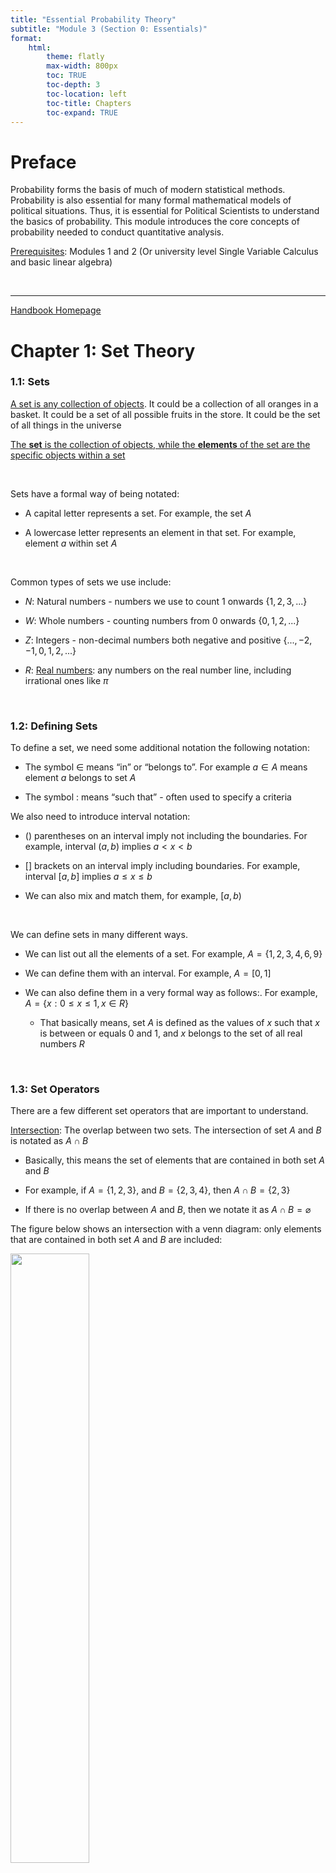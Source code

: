 ```yaml
---
title: "Essential Probability Theory"
subtitle: "Module 3 (Section 0: Essentials)"
format:
    html:
        theme: flatly
        max-width: 800px
        toc: TRUE
        toc-depth: 3
        toc-location: left
        toc-title: Chapters
        toc-expand: TRUE
---
```


# Preface

Probability forms the basis of much of modern statistical methods. Probability is also essential for many formal mathematical models of political situations. Thus, it is essential for Political Scientists to understand the basics of probability. This module introduces the core concepts of probability needed to conduct quantitative analysis.

[Prerequisites]{.underline}: Modules 1 and 2 (Or university level Single Variable Calculus and basic linear algebra)

<br />

------------------------------------------------------------------------

[Handbook Homepage](https://politicalscience.github.io)

# Chapter 1: Set Theory

### 1.1: Sets

[A set is any collection of objects]{.underline}. It could be a collection of all oranges in a basket. It could be a set of all possible fruits in the store. It could be the set of all things in the universe

[The **set** is the collection of objects, while the **elements** of the set are the specific objects within a set]{.underline}

<br />

Sets have a formal way of being notated:

-   A capital letter represents a set. For example, the set $A$

-   A lowercase letter represents an element in that set. For example, element $a$ within set $A$

<br />

Common types of sets we use include:

-   $N$: Natural numbers - numbers we use to count 1 onwards $\{1, 2, 3, ... \}$

-   $W$: Whole numbers - counting numbers from 0 onwards $\{ 0, 1, 2, ... \}$

-   $Z$: Integers - non-decimal numbers both negative and positive $\{ ... ,-2, -1, 0, 1, 2, ... \}$

-   $R$: [Real numbers]{.underline}: any numbers on the real number line, including irrational ones like $\pi$

<br />

### 1.2: Defining Sets

To define a set, we need some additional notation the following notation:

-   The symbol $\in$ means "in" or "belongs to". For example $a \in A$ means element $a$ belongs to set $A$

-   The symbol $:$ means "such that" - often used to specify a criteria

We also need to introduce interval notation:

-   $()$ parentheses on an interval imply not including the boundaries. For example, interval $(a,b)$ implies $a < x < b$

-   $[]$ brackets on an interval imply including boundaries. For example, interval $[a,b]$ implies $a ≤ x ≤ b$

-   We can also mix and match them, for example, $[a,b)$

<br />

We can define sets in many different ways.

-   We can list out all the elements of a set. For example, $A = \{ 1, 2, 3, 4, 6, 9 \}$

-   We can define them with an interval. For example, $A = [0,1]$

-   We can also define them in a very formal way as follows:. For example, $A = \{x : 0 ≤ x ≤ 1, x \in R \}$

    -   That basically means, set $A$ is defined as the values of $x$ such that $x$ is between or equals $0$ and $1$, and $x$ belongs to the set of all real numbers $R$

<br />

### 1.3: Set Operators

There are a few different set operators that are important to understand.

[Intersection]{.underline}: The overlap between two sets. The intersection of set $A$ and $B$ is notated as $A \cap B$

-   Basically, this means the set of elements that are contained in both set $A$ and $B$

-   For example, if $A = \{1,2,3 \}$, and $B = \{ 2, 3, 4 \}$, then $A \cap B = \{ 2, 3 \}$

-   If there is no overlap between $A$ and $B$, then we notate it as $A \cap B = \varnothing$

The figure below shows an intersection with a venn diagram: only elements that are contained in both set $A$ and $B$ are included:

![](figures/figure3-intersection.webp){width="50%"}

<br />

[Union]{.underline}: The combination of two sets. The union of set $A$ and $B$ is notated as $A \cup B$

-   Basically, this means the combination of all elements in either $A$ and $B$ or both

-   For example, if $A = \{1,2,3 \}$, and $B = \{ 2, 3, 4 \}$, then $A \cup B = \{ 1,2,3,4 \}$

The venn diagram shows a union: everything within $A$ + within $B$ + the intersection $A \cap B$

![](figures/figure3-union.png){width="60%"}

<br />

[Complement]{.underline}: Everything not in a set. The complement of set $A$ is notated as $A'$ or $A^c$

-   Basically, this means all elements that are not in set $A$, but are part of the universal set

    -   Universal set basically means all the elements that are plausible in our current situation

-   So, if the universal set contains $\{ 1,2,3,4,5 \}$, and $A = \{ 1, 2 \}$, then $A^c = \{ 3,4,5 \}$

In the diagram below, everything within circle $A$ is within set $A$, while everything outside is the complement of $A$, notated as $A'$ or $A^c$

![](figures/figure3-complement.png){width="80%"}

<br />

[Subset]{.underline}: Meaning a set's elements, belongs entirely within another set. If $A$ is a subset of $B$, that means all elements of $A$ belong to $B$

-   Proper subsets are a subset, when the number of elements in $A$ is less than the number of elements in $B$. In mathematically terms, $|A| < |B|$. Proper subsets are notated as $A \subset B$

-   Improper subsets are a subset, when the number of elements in $A$ is less than OR EQUAL to the number of elements in $B$. In mathematical terms, $|A| ≤ |B|$. Improper subsets are notated as $A \subseteq B$

The figure below shows both a improper and proper subset.

![](figures/figure3-subset.png){width="100%"}

<br />

Set operations have a few key properties, that are important to understand. They are commonly used in probability and statistics.

-   [Commutative Property]{.underline}: For unions and intersections, the order of the sets in which we do the operation does not matter. Mathematically, $A \cup B = B \cup A; A \cap B = B \cap A$

-   [Associative Property]{.underline}: For unions and intersections, the way sets are grouped does not change the result of the operation. Mathematically, $A \cup (B \cup C) = (A \cup B) \cup C$, and $A \cap (B \cap C) = (A \cap B) \cap C$

-   [Distributive Property]{.underline}: For unions and intersections, the following distributions apply: $A \cap (B \cup C) = (A \cap B) \cup (A \cap C)$ and $A \cup (B \cap C) = (A \cup B) \cap (A \cup C)$

-   [De Morgan's Law]{.underline}: this critical law allows us to work with complements. It says the following: $(A \cup B)^c = A^c \cap B^c$ and $(A \cap B)^c = A^c \cup B^c$

<br />

------------------------------------------------------------------------

[Handbook Homepage](https://politicalscience.github.io)

# Chapter 2: Probability

### 2.1: Basics of Probability

[Kolmogrov's Axioms]{.underline}, also known as the Axioms of Probability, form the backbones of probability theory. The following are true about probability:

1.  For any event $A$, $Pr(A) ≥ 0$. In more intuitive terms - the probability of an event, is a non-negative real number
2.  $Pr(S) = 1$, where $S$ is the sample space of all possible events. In more intuitive terms - $S$ is the set of all possible events (any possible thing that could happen), and the probability of all possible events is 1.
3.  For any sequence of mutually exclusive events $A_1, A_2,..., A_k$, $Pr \left( \bigcup\limits_{i=1}^k A_i \right) = \sum\limits_{i=1}^k Pr(A_i)$
    -   More intuitively, if we have a group of mutually exclusive events (events that cannot occur together at the same time), then the probability of all the events occurring, is equal to the sum of the probabilities of the individual events
    -   If you are struggling with summation notation, see [Module 1, Chapter 2](https://politicalscience.github.io/section0/1.html#chapter-2-sum-product-notation)

<br />

There are other fundamental rules of probability:

-   $Pr(\varnothing) = 0$ - the probability of nothing is 0

-   $0 ≤ Pr(A) ≤ 1)$ - the [probability of any event is between 0 and 1]{.underline}

-   $Pr(A^c) = 1 - Pr(A)$ - the probability of not-A occuring, is the same as 1 minus the probability of A

-   If $A \subset B$, then $Pr(A) ≤ Pr(B)$ - if $A$ is a subset of $B$, then the probability of $A$ must be less than or equal to $B$

-   $Pr(A \cup B) = Pr(A) + Pr(B) - Pr (A \cap B)$ - the combined probability of $A$ and $B$, is equal to the probability of $A$ + $B$, then subtract the probability of $A$ and $B$ occurring together

    -   Why? Well $A$ and $B$ already contain the possibility of $A$ and $B$ occurring together twice (in both $A$ and $B$ ), so we have to subtract the double counting

-   For any set of events, $Pr \left( \bigcup\limits_{i=1}^k A_i \right) ≤ \sum\limits_{i=1}^k Pr(A_i)$

    -   Why? We established the 2 are equal when events are mutually exclusive

    -   The other possibility is that they are not mutually exclusive - which means they will have overlap, thus, the probability will be less than the sum

<br />

### 2.2: Independence

Events $A$ and $B$ are independent, when the occurrence of $A$ does not affect the probability of $B$

-   For example, let us say event $A$ is flipping a coin and getting heads, and event $B$ is rolling a 6-sided die and getting #5. Initially, $Pr(B) = 1/6$ before we flip the coin. After we flip the coin, and get heads, $Pr(B)=1/6$ - the die is still the same. Thus, these events are independent

-   On the opposite hand, say we have a box with 5 apples and 4 oranges. Event $A$ is selecting an apple and eating it, and $B$ is selecting an orange and eating it. Initially $Pr(B) = 4/9$, because 4 oranges out of 9. However, if $A$ occurs, that means one apple is gone and eaten, so we only have 4 apples and 4 oranges left. Now, $Pr(B) = 4/8$, because 4 oranges out of only 8 remaining. Since $Pr(B)$ changes with the occurrence of $A$, these events are not independent.

<br />

Independent events have a few properties:

-   $Pr(A|B) = Pr(A)$ and $Pr(B|A) = Pr(B)$ - The expressions state that since $A$ and $B$ are independent, the occurrence of the other does not change the probability

    -   $Pr(A|B)$ means the probability of $A$, given $B$ has occurred. Vice versa for the second. We will expand on this in a later lesson.

-   $Pr (A \cap B) = Pr(A) \times Pr(B)$ - [The probability of two independent events occurring, is the product of the individual probabilities]{.underline}

-   $Pr \left( \bigcap\limits_{i=1}^k A_i \right) = \prod\limits_{i=1}^k Pr(A_i)$ - This is just the previous rule, but expanded to more than 2 events. Essentially, the probability of $k$ number of independent events occurring, is the product of all their probabilities

-   [If $A$ and $B$ are mutually exclusive, they are not independent]{.underline}. $A$ and $B$ being mutually exclusive means if one occurs, the other cannot

    -   This rule is true because, that means, if $A$ occurs, the probability of $B$ changes to 0, since it can no longer occur.

    -   Thus, $A$ affects the $Pr(B)$, thus meaning they are not independent

<br />

### 2.3: Counting, Permutations, Combinations

The Fundamental Counting Principle, also called the multiplication rule, says that if there are $a$ number ways of doing something, and $b$ number of ways to do another thing, there are $a \times b$ ways of doing both actions. This can be extended to however many things - they are all multiplied

-   For example, let us say you are planning a vacation. You have 15 hotels to choose from, 6 different rental cars to choose from, and 8 different flights to choose from. How many different ways could you take your vacation?

<!-- -->

-   The fundamental counting principle says that the number of ways is simply the possibilities of each event multiplied

-   Thus, the total possible amounts of different vacations is $15 \times 6 \times 8 = 720$

Counting is very important, since to find the probability of something, we need to know how many possibilities to put in the denominator

<br />

[Permutations]{.underline} are a way to count the number of arrangements [when order matters]{.underline}, when you select $r$ number of objects from $n$ total objects.

What does "order matters" mean? Simply, it means $A,B,C$ is considered a different arrangement than $C,B,A$ or $B,C,A$.

Permutations are given by the following formula:

$$
P(n,r) = \frac{n!}{(n-r)!}
$$

For example, what is the number of ways to arrange 3 books out of 5, taken from a shelf. We are selecting 3 books, so $r=3$, and we have a total of 5 books, so $n=5$. So, let us plug it into the permutation formula:

$$
P(5,3) = \frac{5!}{(5-3)!} = \frac{5 \times 4 \times 3 \times 2 \times 1}{2 \times 1} = 5 \times 4 \times 3 = 60
$$

<br />

[Combinations]{.underline} are a way to count the number of arrangements [when order does not matter]{.underline}, when you select $r$ number of objects from $n$ total objects.

What does "order does not matter" mean? It means that the arrangements $A,B,C$, and $C,B,A$, and $B,C,A$ are all considered the same arrangement. Basically, we only care about what elements are in the arrangement, not the order they are in.

Combinations are given by the following formula:

$$
C(n,r) = \frac{n!}{r!(n-r)!}
$$

For example, let us just select 3 books from the shelf of 5 books to give to a friend - we don't care about the order at all, just throw the books in a bag. So, $r=3$ as we are selecting 3 books, from a total of $n=5$ books. Let us plug it into the formula:

$$
C(5,3) = \frac{5!}{3!(5-3)!} = 10
$$

<br />

### 2.4: Join and Conditional Probability

[Joint probability is the probability of two or more events occurring simultaneously]{.underline} (at the same time)

-   The probability of $A$ and $B$ occurring together is $P(A \cap B)$
-   For example, in a deck of cards, $A$ could be the event of drawing a ace card, and $B$ could be the event of drawing a spade. $P(A \cap B)$ would then be the probability of drawing a ace card is a spade.

<br />

[Conditional probability is the probability of one event occurring, given another event has already occurred]{.underline}. Probability of event $A$, given $B$ has occurred is notated as $P(A|B)$

Conditional probability $P(A|B)$ is calculated by taking the joint probability of $A$ and $B$ divided by the probability of $B$. More formally:

$$
P(A|B) = \frac{P(A \cap B)}{P(B)}
$$

<br />

For example, what is the probability of drawing an ace, given you already drew a spade?

-   The probability of drawing both an ace and spade is $P(A \cap B) = 1/52$ (only one card in the deck of 52 meets this requirement)

-   The probability of drawing a spade is $P(B) = 13/52$ (there are 13 spades in a deck of cards)

-   Thus, $P(A|B) = \frac{P(A \cap B)}{P(B)} = \frac{1/52}{13/52} = \frac{1}{13}$

<br />

### 2.5: Bayes' Theorem

[Bayes' Theorem provides a way to "update" the probability of an event $A$, based on new evidence]{.underline}

Bayes' theorem is arguably the most important thing in probability and statistics - its applications are far and wide throughout Political Science. Thus, we will actually derive Bayes' Theorem.

-   We start with the definition of conditional probability, as defined in the last lesson: $P(A|B) = \frac{P(A \cap B)}{P(B)}$

-   Then, we can rearrange that equation by isolating $P(A \cap B)$ to get: $P(A \cap B) = P(A|B) \times P(B)$

-   Now, let us consider the conditional probability of $B|A$ (the opposite way around). Using the same conditional probability formula, but switching $B$ and $A$: $P(B|A) = \frac{P(B \cap A)}{P(A)}$

-   Let us rearrange the equation, and isolate for $P(B \cap B)$ to get: $P(B \cap A) = P(B|A) \times P(A)$

<br />

So now, we have the following two equations:

$$
P(A \cap B) = P(A|B) \times P(B), \text{ and } P(B \cap A) = P(B|A) \times P(A)
$$

-   From the commutative property of sets (see chapter 1), we know the following is true: $P(A \cap B) = P(B \cap A)$

-   Thus, the other parts of the equation must also be equal: $P(A|B) \times P(B) = P(B|A) \times P(A)$

Let us isolate $P(A|B)$. This gets us the [final form of Bayes' theorem]{.underline}

$$
P(A|B) = \frac{P(B|A) \times P(A)}{P(B)}
$$

<br />

Each part of Bayes' theorem has its own name. These are important to remember:

-   $Pr(A|B)$ is the [conditional]{.underline} probability

-   $P(B|A)$ is called the [posterior]{.underline} probability

-   $Pr(A)$ is called the [prior]{.underline} probability

-   $Pr(B)$ is called the [marginal]{.underline} probability

<br />

### 2.6 Law of Total Probability

The law of total probability helps calculate the probability of an event, by considering mutually exclusive events that completely partition the same sample space. For example, if we know the probability of a male being a smoker, and a female being a smoker, we can calculate the probability of all humans for smoking

-   Male and female are mutually exclusive events - they also cover the entire sample space of humans (I know, new social norms are challenging this, but let us assume this is true)

The law of total probability states the probability of $A$, given conditional probabilities $P(A|B_i)$:

$$
P(A) = \sum P(A|B_i) \times P(B_i)
$$

<br />

For example, imagine you have 3 ways (and only 3 ways) you can get to work (so the partition the sample space of getting to work):

-   $P(A)$ is the probability you arrive on time

-   $P(B_1), P(B_2), P(B_3)$ are the probabilities you take route 1, route 2, or route 3

-   $P(A|B_1)$ is the probability you are on time, given you take route 1. Same for $P(A|B_2), P(A|B_3)$

Thus, the total probability of arriving on time $P(A)$, given we know the probability of arriving on time for route 1, route 2, and route 3, is:

$$
P(A) = P(A|B_1)P(B_1) + P(A|B_2)P(B_2) + P(A|B_3)P(B_3)
$$

<br />

------------------------------------------------------------------------

[Handbook Homepage](https://politicalscience.github.io)

# Chapter 3: Random Variables

### 3.1: Discrete Random Variables

[Randomness]{.underline} indicates that there is some probability an event will occur - it is not-for-sure going to happen (deterministic). A [Random Variable]{.underline} is a variable that describes unobserved events. These unobserved events have some randomness - a probability to occur, but they have not yet happened, so it is not deterministic

-   For example, if you flip a coin 10 times, and you count the number of heads. It is possible to get 5 heads, or 6 heads, or 4 heads, or any amount between 0 and 10. We are not sure what will happen - but we do have probabilities associate with each outcome

<br />

[Discrete Random Variables]{.underline} are random variables, whose outcomes can only assume a finite, or countable but infinite number of distinct values. So, there are distinct outcomes, like categories, that can occur

-   Example: the number of wars per year (whole numbers, no decimals, so a countable number of distinct values)

-   Example: Heads or tails (only 2 distinct categories)

<br />

A [Probability Mass Function]{.underline} $p(y)$ is a function, where input $y$ is a potential outcome, while the output $p(y)$ is the probability of the input outcome occurring.

-   For example, if $y=1$ is a potential outcome, $p(1)$ would tell us the probability of the outcome $y=1$ occurring

-   Probability mass function $p(y)$ can also be notated as $Pr(Y=y)$

The probability mass function creates a [probability distribution]{.underline}: basically - a graph of potential outcomes and their respective probabilities. This helps us explain the potential outcomes of random variables.

<br />

For example, take a fair 6-sided die. The potential outcomes are $Y = \{ 1, 2, 3, 4, 5,6\}$, as there are 6 sides the die could land on. Each outcome has a $1/6$ probability of occurring. Thus, the probability mass function is $p(y) = 1/6$

-   This tells us the probability of any outcome occurring

-   For example, if we want to know the probability we land on a $1$, then $p(1) = 1/6$

Graphically, if we put the potential outcomes on the $x$-axis, and probabilities on the $y$ axis, we get a probability mass function that takes the following form:

![](figures/figure3-discrete.webp){width="70%"}

<br />

Probability Mass Functions have a few properties:

1.  The function's output must be between 0 and 1, since the probability of any event occurring must be between 0 and 1 (see probability properties). Mathematically, this is notated as $0 ≤ p(y) ≤ 1$
2.  The sum of all potential $p(y)$ with all outcomes $y$ should be equal to 1. This is because set $Y$ contains all potential $y$, and the probability of the sample space is 1 (see probability properties). Mathematically, it is $\sum\limits_y p(y) = 1$

<br />

### 3.2: Continuous Random Variables

[Continuous Random Variables]{.underline} are random variables, whose outcomes can assume any real number $y \in (-∞,∞)$. Thus, there are infinite number of possible outcomes, including any subdivision.

-   Example: the time it takes to drive to school tomorrow is a continuous random variable, since it can take any real numbers above 0, such as 2 minutes, 2.643 minutes, 2.432478 minutes, etc.

The important distinction between continuous and discrete random variables is how we measure the probability. Since continuous random variables have an infinite number of outcomes, it doesn't make sense to measure the probability of one specific outcome.

-   For example, it makes no sense to measure the probability of driving to school being exactly and precisely 4.3432478323 minutes.

Thus, for continuous random variables, we measure the [probability of a range of outcomes]{.underline} occurring.

<br />

The [Probability Density Function]{.underline} $f(y)$ outputs the probability of a range of outcomes occurring, with the outcomes in question defined in set $A$ consisting of all outcomes between $y = [a,b]$. The probability density function takes the following form:

$$
Pr(Y \in A) = \int\limits_a^b f(y)dy
$$

If you need a refresher on integrals, see [Module 2 Chapter 4](https://politicalscience.github.io/section0/2.html#section-4-integrals)

Graphically, if we put potential outcomes on the $x$ axis, and probabilities on the $y$ axis, the shaded area is the probability of an outcome between $a$ and $b$ occurring.

![](figures/figure3-continuous.jpeg){width="80%"}

<br />

For example, if we are interested in the probability that the drive to school tomorrow will take between 2 to 3 minutes, the probability density function would be as follows:

$$
Pr(Y \in A) = \int\limits_2^3 f(y)dy
$$

The probability density function has one main property: the total probability of all outcomes should be 1. Mathematically noted: $\int\limits_{-∞}^{∞}f(y) = 1$

<br />

A [cumulative density function]{.underline} measures the cumulative property of an event, just like for discrete random variables. Unlike a probability mass function, which measures the probability of one range of outcome, the cumulative density function measures a group of probabilities less than and up to $y$

-   For example, the cumulative density function of the drive to school tomorrow, given $y=6$, means the probability that the drive to school tomorrow will be less than 6 minutes

Cumulative density functions take the following form:

$$
Pr(Y ≤ y) = \int\limits_{-∞}^y f(y)dy
$$

Finally, a useful property is that if we are interested in the probability of an outcome or greater occurs, we should note $Pr(Y > y) = 1 - Pr(Y ≤ y)$. This is because $Y$ contains all possible set of outcomes, $Pr(Y) = 1$

<br />

### 3.3 Expectation of a Random Variable

The [expectation]{.underline} of a random variable, also known as the [expected value]{.underline} or [mean]{.underline}, is one of the most important summary measures of a random variable. This is because, the mean is the statistically best guess of the outcome of a random variable, given a random guess with no information outside of the distribution.

<br />

For [Discrete Random Variables]{.underline}, the expected value is the weighted average of all possible outcome values in set $Y$, weighted by their probabilities

-   Mathematically: $E[Y] = \sum\limits_y y \times P(Y=y)$

-   Or more intuitively, take every possible outcome, multiply it by its respective probability, then sum all the products

For example, what is the expected value of a fair 6-sided die? Well, all the possible outcomes are $Y = \{ 1, 2, 3, 4,5 ,6\}$. Each outcome has a $1/6$ probability of occurring. Thus, the expected value is:

$$
1(1/6) + 2(1/6) + 3(1/6) + 4(1/6)+ 5(1/6) + 6(1/6) = 3.5
$$

<br />

For [Continuous Random Variables]{.underline}, the mean is very similar to the expected value for discrete random variables - we also want to take the weighted average of the probabilities.

However, there is one issue - there are an infinite amount of possible outcomes in a continuous random variable. To address this issue, we will use integration

-   Mathematically: $E[Y] = \int\limits_{a}^b y \times f(y) dy$, where the potential outcomes lay between $a$ and $b$

To get the expected value, solve for the indefinite integral, and use the fundamental theorem of calculus (see [Module 2, Chapter 4](https://politicalscience.github.io/section0/2.html#section-4-integrals))

<br />

Expected values have a few properties:

1.  Expected value of a constant is the constant: $E[c] = c$
2.  Expected value of the expected value, is the expected value: $E[E[Y]] = E[Y]$
3.  Expected value with a common factor: $E[c \times g(Y)] = c \times E[g(Y)]$
4.  Expected value of independent events $X, Y$: $E[X,Y] = E[X] \times E[Y]$

<br />

### 3.4: Variance and Standard Deviation

Expected Value is a measure of the "centre" of the data. However, that isn't the only thing interested about a random variable - another is the spread of the potential outcomes.

[Variance and Standard Deviation are a measure of spread]{.underline} - how much does the distribution spread around the mean. A distribution with a small variance will have a short distance between the mean and either end of the distribution. A distribution with a large variance will have a large distance between the mean and either end of the distribution

-   Note: only continuous random variables can have variance and standard deviation

Variance and Standard Deviation are important concepts as we go into statistical inference, hypothesis testing, and other more advanced methods.

<br />

Variance $\sigma^2$ is defined by the following formula, where $n$ is the number of observations:

$$
\sigma^2 = \frac{ \sum(y_i - E[Y])^2}{n} = E[ \space (Y - E[Y] \space)^2 \space ]
$$

Or in more intuitive terms:

1.  Take any point $y_i$ in the data, and subtract the mean $E[Y]$ from it.
2.  Square that difference
3.  Now calculate that for every point $y_i$ in the data
4.  Now sum up all those squares
5.  Finally, divide by the number of points in the data $n$

[Standard Deviation]{.underline} is simply the square root of variance: $\sigma = \sqrt{\sigma^2}$

<br />

### 3.5: Normal Distribution

Normal Distributions are a form that many continuous random variables take. Normal Distributions are essential to much of statistical inference.

Normal Distributions take the shape of a "[**bell curve**]{.underline}", as seen in the figure below. All 3 measures of central tendency - mean, mode, and median, are equivalent at the centre of the bell curve. The Normal Distribution is also symmetrical.

![](figures/figure3-normal.png){width="80%"}

Normal Distributions have to key features: mean $\mu$ and standard deviation $\sigma$

-   We discussed how to calculate both in the previous 2 lessons

[Any normal distribution can be described with the 2 features of mean $\mu$ and variance $\sigma^2$]{.underline} : $X \sim \mathcal{N}(\mu, \sigma^2)$. For example, distribution $X \sim \mathcal{N}(10, 3)$ means random variable $X$ is randomly distributed in a normal distribution with mean 10 and variance 3.

<br />

Another feature of Normal Distributions, as shown in the figure above, is the [68-95-99.7 rule]{.underline}. This states that the percentage of area under the probability density function of a Normal Distribution function is as follows:

-   Between $\mu - \sigma$ and $\mu + \sigma$ (one standard deviation on both sides of the mean), there contains 68.26% of the total area under the curve

-   Between $\mu - 2 \sigma$ and $\mu + 2 \sigma$ (two standard deviations on both sides of the mean), there contains 95.44% of the total area under the curve

-   Between $\mu - 3 \sigma$ and $\mu + 3 \sigma$ (three standard deviations on both sides of the mean), there contains 99.72% of the total area under the curve

The importance of this is that, from previous discussion on continuous random variables, we know that the area under the probability density function is the probability. Thus, we can determine what probability certain outcomes have of occurring based on the standard deviations.

<br />

The [Standard Normal Distribution]{.underline} is a specific normal distribution $Z \sim \mathcal{N} (0,1)$. Or in other words, a normal distribution with a mean of 0 and a standard deviation of 1. The standard normal distribution is useful for the calculation of z-scores and probability.

-   We can actually transform any normal distribution into a standard normal distribution by subtracting our normal distribution by the mean, then dividing by the standard deviation: $\frac{X - \mu}{\sigma}$

-   The result of these transformations, on any normal distribution, results in the standard normal distribution: $Z \sim \mathcal{N} (0,1)$

<br />

### 3.6: Other Distributions

Aside from normal distributions, there are several other common types of distributions seen in political science.

<br />

**Uniform Distributions**

Uniform Distributions are the simplest type of distribution - where [every possible outcome has the same probability of occurring]{.underline}. Thus, the probability mass function/density function will be a straight line - since every outcome has the same probability. Uniform distributions have a few properties:

-   If all outcomes are between $a$ and $b$, then $f(y) = 1/(b-a)$

-   The mean/expectation of a uniform distribution is $E[Y] = (a+b)/2$

-   The variance of a uniform distribution is $\sigma^2 = (b-a)^2/12$

For example, rolling a dice creates a uniform distribution, since each side has an equal probability of occurring:

![](figures/figure3-discrete.webp){width="70%"}

<br />

**Binomial Distributions**

Binomial Distributions are a discrete distribution for counts. For example suppose you have a binary event with two outcomes (yes/no, success/fail). [Binomial distributions record probability of the number of "successes" observed after a certain number of trials]{.underline}.

For example, if we flip a die 10 times, assuming that we want heads (heads = success), what is the probability of getting 0 heads? 1 heads? ... 10 heads? A binomial distribution would plot all possible outcomes, and the probability associated with each.

Binomial Distributions must meet a few criteria:

1.  Number of observations/trials is fixed
2.  Each observation/trial is independent - i.e. flipping the first coin doesn't affect the odds of the second coin
3.  The probability of success for each observation/trial must be the same - i.e. for all 10 trials, the chance of getting heads must be consistent at 0.5

<br />

The probability mass function of binomial distributions take the following form:

$$
p(y)= C(n,y)\times p^y q^{n-y}
$$

Where $y$ is the number of success we want to calculate the probability for, $n$ is the number of trials, $p$ is the probability of success in any trial, $q$ is the probability of failure so $q=1-p$ and $p(y)$ is the probability of a certain number of success $y$ occurring

The mean $\mu, E[Y]$ of a binomial distribution is $n \times p$, and the variance $\sigma^2$ is equal to $n \times p \times q$

<br />

**Poisson Distribution**

A Poisson distribution is a discrete distribution, which measures the [probability of a given number of events occurring in an interval of time]{.underline}.

For example, consider a tech support call centre. It, on average, receives 3 calls per minute during the entire day. Assuming that the random event of receiving a call is independent, we know the timing of the first call does not change the probability of when the next will occur. Poisson distribution can help us know the chances of receiving less than 3 calls per minute, or at least 5 calls per minute.

<br />

The probability mass function of a Poisson distribution is:

$$
p(y) = \frac{\lambda^y}{y!} e^{- \lambda}
$$

Where $\lambda$ is the average number of events that generally occur within the time interval, $y$ is the number of occurrences we are interested in finding the probability for, and $p(y)$ tells us the probability of $y$ occurrences occurring

Interestingly, in a Poisson distribution, the expectation equals the variance: $E[Y] = \sigma^2 = \lambda$

The Poisson distribution is often used to model rare events, and is used in the Poisson regression for counts. For example, it is used to predict the number of civil wars that occur in a specified time period.

<br />

------------------------------------------------------------------------

[Handbook Homepage](https://politicalscience.github.io)
